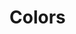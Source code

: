 
# Colors

<ColorPalette>
  <ColorItem
      title="Primary"
      subtitle={'var(--kebab-primary-100)'}
      colors={{
        '100': '#73a5ff',
        '300': '#4c8dff',
        '500': '#397df6',
        '700': '#2f68cc',
        '900': '#234e99',
      }}
  />
  <ColorItem
      title="Success"
      subtitle={'var(--kebab-success-100)'}
      colors={{
        '100': '#80ffbf',
        '300': '#22e584',
        '500': '#14cc70',
        '700': '#0f9954',
        '900': '#0a6638',
      }}
  />
  <ColorItem
      title="Danger"
      subtitle={'var(--kebab-danger-100)'}
      colors={{
        '100': '#ff8099',
        '300': '#f23d61',
        '500': '#cc1439',
        '700': '#990f2b',
        '900': '#660a1d',
      }}
  />
  <ColorItem
      title="Warning"
      subtitle={'var(--kebab-warning-100)'}
      colors={{
        '100': '#ffd073',
        '300': '#e5ac39',
        '500': '#d99000',
        '700': '#960',
        '900': '#640',
      }}
  />
  <ColorItem
      title="Light"
      subtitle={'var(--kebab-light-100)'}
      colors={{
        '100': '#fff',
        '300': '#f7fbff',
        '500': '#edf3fa',
        '700': '#d5dae0',
        '900': '#8d9094',
      }}
  />
  <ColorItem
      title="Dark"
      subtitle={'var(--kebab-dark-100)'}
      colors={{
        '100': '#4c4c4c',
        '300': '#333',
        '400': '#212121',
        '500': '#171717',
        '700': '#0d0d0d',
        '900': '#000',
      }}
  />
</ColorPalette>
